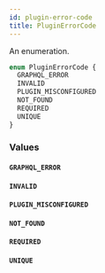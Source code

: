 ```yaml
---
id: plugin-error-code
title: PluginErrorCode
---
```


An enumeration.

```graphql
enum PluginErrorCode {
  GRAPHQL_ERROR
  INVALID
  PLUGIN_MISCONFIGURED
  NOT_FOUND
  REQUIRED
  UNIQUE
}
```

### Values

#### `GRAPHQL_ERROR`

#### `INVALID`

#### `PLUGIN_MISCONFIGURED`

#### `NOT_FOUND`

#### `REQUIRED`

#### `UNIQUE`
